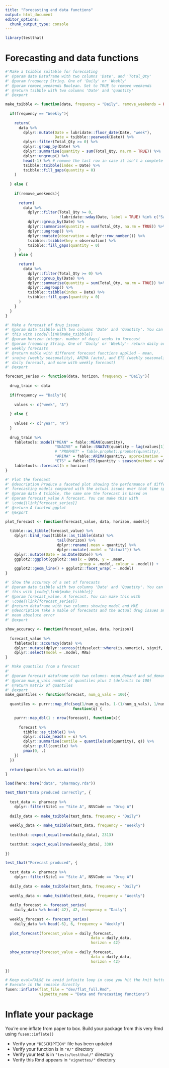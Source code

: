 ```yaml
---
title: "Forecasting and data functions"
output: html_document
editor_options: 
  chunk_output_type: console
---
```


<!-- Run this 'development' chunk -->
<!-- Store every call to library() that you need to explore your functions -->

```r
library(testthat)
```

# Forecasting and data functions

<!--
Create a chunk for the core of the function

- The chunk needs to be named `function` at least
- It contains the code of a documented function
- The chunk can also be named `function-my_median` to make it easily
findable in your Rmd
- Let the `@examples` part empty, and use the next `examples` chunk instead

After inflating the template

-  This function code will be added in a new file in the "R/" directory
-->

```r

#'Make a tsibble suitable for forecsating
#' @param data Dataframe with two columns 'Date', and 'Total_Qty'
#' @param frequency String. One of 'Daily' or 'Weekly'
#' @param remove_weekends Boolean. Set to TRUE to remove weekends
#' @return tsibble with two columns 'Date' and 'quantity'
#' @export

make_tsibble <- function(data, frequency = "Daily", remove_weekends = FALSE){
  
  if(frequency == "Weekly"){
    
    return(
      data %>% 
        dplyr::mutate(Date = lubridate::floor_date(Date, "week"),
                      Date = tsibble::yearweek(Date)) %>% 
        dplyr::filter(Total_Qty >= 0) %>% 
        dplyr::group_by(Date) %>%
        dplyr::summarise(quantity = sum(Total_Qty, na.rm = TRUE)) %>% 
        dplyr::ungroup() %>% 
        head(-1) %>% # remove the last row in case it isn't a complete week
        tsibble::tsibble(index = Date) %>% 
        tsibble::fill_gaps(quantity = 0)
    )
    
  } else {
    
    if(remove_weekends){
      
      return(
        data %>%
          dplyr::filter(Total_Qty >= 0,
                        !lubridate::wday(Date, label = TRUE) %in% c("Sat", "Sun")) %>% 
          dplyr::group_by(Date) %>%
          dplyr::summarise(quantity = sum(Total_Qty, na.rm = TRUE)) %>% 
          dplyr::ungroup() %>% 
          dplyr::mutate(observation = dplyr::row_number()) %>% 
          tsibble::tsibble(key = observation) %>% 
          tsibble::fill_gaps(quantity = 0)
      )
    } else {
      
      return(
        data %>%
          dplyr::filter(Total_Qty >= 0) %>% 
          dplyr::group_by(Date) %>%
          dplyr::summarise(quantity = sum(Total_Qty, na.rm = TRUE)) %>% 
          dplyr::ungroup() %>% 
          tsibble::tsibble(index = Date) %>% 
          tsibble::fill_gaps(quantity = 0)
      )
    }
  }
}

#' Make a forecast of drug issues
#' @param data tsibble with two columns 'Date' and 'Quantity'. You can make 
#' this with \code{\link{make_tsibble}}
#' @param horizon integer. number of days/ weeks to forecast
#' @param frequency String. One of 'Daily' or 'Weekly'- return daily or 
#' weekly forecasts
#' @return mable with different forecast functions applied - mean, 
#' snaive (weekly seasonality), ARIMA (auto), and ETS (weekly seasonality for 
#' daily forecast, and none with weekly forecast)
#' @export

forecast_series <- function(data, horizon, frequency = "Daily"){
  
  drug_train <- data
  
  if(frequency == "Daily"){
    
    values <- c("week", "A")
    
  } else {
    
    values <- c("year", "N")
  }
  
  drug_train %>% 
    fabletools::model("MEAN" = fable::MEAN(quantity),
                      "SNAIVE" = fable::SNAIVE(quantity ~ lag(values[1])), 
                      # "PROPHET" = fable.prophet::prophet(quantity),
                      "ARIMA" = fable::ARIMA(quantity, approximation = FALSE),
                      "ETS" = fable::ETS(quantity ~ season(method = values[2]))) %>%
    fabletools::forecast(h = horizon)
}

#' Plot the forecast
#' @description Produce a faceted plot showing the performance of different 
#' forecasting models compared with the actual issues over that time span
#' @param data A tsibble, the same one the forecast is based on
#' @param forecast_value A forecast. You can make this with 
#' \code{\link{forecast_series}}
#' @return A faceted ggplot
#' @export

plot_forecast <- function(forecast_value, data, horizon, model){
  
  tibble::as_tibble(forecast_value) %>% 
    dplyr::bind_rows(tibble::as_tibble(data) %>% 
                       tail(horizon) %>% 
                       dplyr::rename(.mean = quantity) %>% 
                       dplyr::mutate(.model = "Actual")) %>% 
    dplyr::mutate(Date = as.Date(Date)) %>% 
    ggplot2::ggplot(ggplot2::aes(x = Date, y = .mean, 
                                 group = .model, colour = .model)) + 
    ggplot2::geom_line() + ggplot2::facet_wrap( ~ .model)
}

#' Show the accuracy of a set of forecasts
#' @param data tsibble with two columns 'Date' and 'Quantity'. You can make 
#' this with \code{\link{make_tsibble}}
#' @param forecast_value. A forecast. You can make this with 
#' \code{\link{forecast_series}}
#' @return dataframe with two columns showing model and MAE
#' @description Take a mable of forecasts and the actual drug issues and compute
#' mean absolute error
#' @export

show_accuracy <- function(forecast_value, data, horizon){
  
  forecast_value %>% 
    fabletools::accuracy(data) %>% 
    dplyr::mutate(dplyr::across(tidyselect::where(is.numeric), signif, 3)) %>%
    dplyr::select(model = .model, MAE)
}

#' Make quantiles from a forecast 
#' 
#' @param forecast dataframe with two columns- mean_demand and sd_demand
#' @param num_q_vals number of quantiles plus 1 (defaults to 100)
#' @return matrix of quantiles
#' @export
make_quantiles <- function(forecast, num_q_vals = 100){
  
  quantiles <- purrr::map_dfc(seq(1/num_q_vals, 1-(1/num_q_vals), 1/num_q_vals), 
                              function(q) {

    purrr::map_dbl(1 : nrow(forecast), function(x){
      
      forecast %>% 
        tibble::as_tibble() %>% 
        dplyr::slice_head(n = x) %>% 
        dplyr::summarise(centile = quantile(sum(quantity), q)) %>% 
        dplyr::pull(centile) %>% 
        pmax(0, .)
    })
  })
  
  return(quantiles %>% as.matrix())
}

```

<!--
Create a chunk with a test of use for your function

- The chunk needs to be named `tests` at least
- It contains working tests of your function
- The chunk is better be named `tests-my_median` to be handled
correctly when inflated as a vignette

After inflating the template

-  This test code will be added in the "tests/testthat/" directory
-->

```r

load(here::here("data", "pharmacy.rda"))

test_that("Data produced correctly", {
  
  test_data <- pharmacy %>% 
    dplyr::filter(Site1 == "Site A", NSVCode == "Drug A")
  
  daily_data <- make_tsibble(test_data, frequency = "Daily")
  
  weekly_data <- make_tsibble(test_data, frequency = "Weekly")
  
  testthat::expect_equal(nrow(daily_data), 2313)
  
  testthat::expect_equal(nrow(weekly_data), 330)
  
})

test_that("Forecast produced", {
  
  test_data <- pharmacy %>%
    dplyr::filter(Site1 == "Site A", NSVCode == "Drug A")
  
  daily_data <- make_tsibble(test_data, frequency = "Daily")
  
  weekly_data <- make_tsibble(test_data, frequency = "Weekly")
  
  daily_forecast <- forecast_series(
    daily_data %>% head(-42), 42, frequency = "Daily")
  
  weekly_forecast <- forecast_series(
    daily_data %>% head(-6), 6, frequency = "Weekly")
  
  plot_forecast(forecast_value = daily_forecast, 
                                      data = daily_data, 
                                      horizon = 42)
  
  show_accuracy(forecast_value = daily_forecast, 
                                      data = daily_data, 
                                      horizon = 42)
  
})

```

```r
# Keep eval=FALSE to avoid infinite loop in case you hit the knit button
# Execute in the console directly
fusen::inflate(flat_file = "dev/flat_full.Rmd", 
               vignette_name = "Data and forecasting functions")
```


# Inflate your package

You're one inflate from paper to box.
Build your package from this very Rmd using `fusen::inflate()`

- Verify your `"DESCRIPTION"` file has been updated
- Verify your function is in `"R/"` directory
- Verify your test is in `"tests/testthat/"` directory
- Verify this Rmd appears in `"vignettes/"` directory
